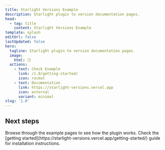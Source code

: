 ```yaml
---
title: Starlight Versions Example
description: Starlight plugin to version documentation pages.
head:
  - tag: title
    content: Starlight Versions Example
template: splash
editUrl: false
lastUpdated: false
hero:
  tagline: Starlight plugin to version documentation pages.
  image:
    html: 🕒
  actions:
    - text: Check Example
      link: /1.0/getting-started/
      icon: rocket
    - text: Documentation
      link: https://starlight-versions.vercel.app
      icon: external
      variant: minimal
slug: '1.0'
---
```



## Next steps

<CardGrid stagger>
  <Card title="Explore the example" icon="magnifier">
    Browse through the example pages to see how the plugin works.
  </Card>

  <Card title="Install the plugin" icon="puzzle">
    Check the [getting
    started](https://starlight-versions.vercel.app/getting-started/) guide for
    installation instructions.
  </Card>
</CardGrid>
